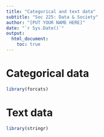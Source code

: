 ```yaml
---
title: "Categorical and text data"
subtitle: "Soc 225: Data & Society"
author: "[PUT YOUR NAME HERE]"
date: "`r Sys.Date()`"
output: 
  html_document:
    toc: true
---
```


# Categorical data

```r
library(forcats)
```

# Text data

```r
library(stringr)
```
